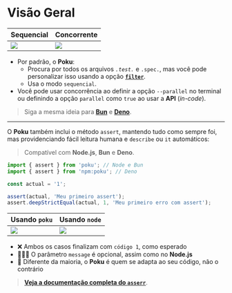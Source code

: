 
# Visão Geral

[bun-version-url]: https://github.com/oven-sh/bun
[deno-version-url]: https://github.com/denoland/deno

| Sequencial               | Concorrente             |
| ------------------------ | ----------------------- |
| <img src={SEQUENTIAL} /> | <img src={PARALLEL}  /> |

- Por padrão, o **Poku**:
  - Procura por todos os arquivos _`.test.`_ e `.spec.`, mas você pode personalizar isso usando a opção [**`filter`**](/docs/documentation/poku/options/filter).
  - Usa o modo `sequencial`.
- Você pode usar concorrência ao definir a opção `--parallel` no terminal ou definindo a opção `parallel` como `true` ao usar a **API** (_in-code_).

> Siga a mesma ideia para [**Bun**][bun-version-url] e [**Deno**][deno-version-url].

<hr />

O **Poku** também inclui o método `assert`, mantendo tudo como sempre foi, mas providenciando fácil leitura humana e `describe` ou `it` automáticos:

> Compatível com **Node.js**, **Bun** e **Deno**.

```ts
import { assert } from 'poku'; // Node e Bun
import { assert } from 'npm:poku'; // Deno

const actual = '1';

assert(actual, 'Meu primeiro assert');
assert.deepStrictEqual(actual, 1, 'Meu primeiro erro com assert');
```

| Usando `poku`              | Usando `node`              |
| -------------------------- | -------------------------- |
| <img src={ASSERT_POKU}  /> | <img src={ASSERT_NODE}  /> |

- ❌ Ambos os casos finalizam com `código 1`, como esperado
- 🧑🏻‍🎓 O parâmetro `message` é opcional, assim como no **Node.js**
- 🐷 Diferente da maioria, o **Poku** é quem se adapta ao seu código, não o contrário

> [**Veja a documentação completa do `asserr`**](/docs/documentation/assert).
